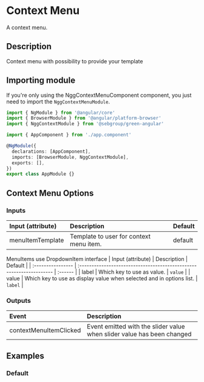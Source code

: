 

# Context Menu

A context menu.

## Description

Context menu with possibility to provide your template

## Importing module

If you're only using the NggContextMenuComponent component, you just need to import the `NggContextMenuModule`.

```typescript
import { NgModule } from '@angular/core'
import { BrowserModule } from '@angular/platform-browser'
import { NggContextModule } from '@sebgroup/green-angular'

import { AppComponent } from './app.component'

@NgModule({
  declarations: [AppComponent],
  imports: [BrowserModule, NggContextModule],
  exports: [],
})
export class AppModule {}
```

## Context Menu Options

### Inputs

| Input (attribute) | Description                             | Default |
| :---------------- | :-------------------------------------- | :------ |
| menuItemTemplate  | Template to user for context menu item. | default |

MenuItems use DropdownItem interface
| Input (attribute) | Description | Default |
| :---------------- | :------------------------------------------------------------------- | :------ |
| label | Which key to use as value. | `value` |
| value | Which key to use as display value when selected and in options list. | `label` |

### Outputs

| Event                  | Description                                                            |
| :--------------------- | :--------------------------------------------------------------------- |
| contextMenuItemClicked | Event emitted with the slider value when slider value has been changed |

## Examples

### Default

<Canvas>
  <Story id="components-slider--default" />
</Canvas>
